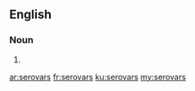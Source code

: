 ==English==

===Noun===
{{head|en|plural}}

# {{plural of|serovar|lang=en}}

[[ar:serovars]]
[[fr:serovars]]
[[ku:serovars]]
[[my:serovars]]